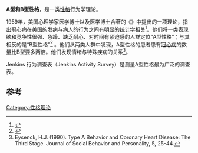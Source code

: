 {{expand language|1=en|page=Type A and Type B personality theory|time=2019-09-01T19:27:52+00:00}}
'''A型和B型性格'''，是一类[[性格|性格]]行为学理论。

1959年，美国心理学家{{le|迈耶·弗里德曼|Meyer Friedman}}医学博士以及{{le|雷·罗森曼|Ray H.Rosenman}}医学博土合著的《{{le|A型行为与你的心脏|Type A Behavior and Your Heart}}》中提出的一项理论，指出冠心病在美国的发病与病人的行为之间有明显的[[统计学|统计学]]相关<ref>{{cite journal|last=Friedman|first=M.|coauthors=Rosenman, R.|title=Association of specific overt behaviour pattern with blood and cardiovascular findings|journal=Journal of the American Medical Association|year=1959|issue=169|pages=1286–1296}}</ref>。他们将一类表现欲和竞争性很强、急躁、缺乏耐心、对时间有紧迫感的人群定位“A型性格”；与其相反的是“B型性格”<ref>{{cite web|last=McLeod|first=Saul|title=Type A Personality|url=http://www.simplypsychology.org/personality-a.html|accessdate=29 December 2013|archive-date=2014-07-02|archive-url=https://web.archive.org/web/20140702075943/http://www.simplypsychology.org/personality-a.html|dead-url=no}}</ref>
。他们从两类人群中发现，A型性格的患者患有[[冠心病|冠心病]]的数量比B型要多两倍。他们发现情绪与特殊疾病的关系<ref name="eysench25-44">Eysenck, H.J. (1990). Type A Behavior and Coronary Heart Disease: The Third Stage. Journal of Social Behavior and Personality, 5, 25-44.</ref>。


Jenkins 行为调查表（Jenkins Activity Survey）是测量A型性格最为广泛的调查表。

== 参考 ==
{{Wikibooks|超普通心理学/壓力與健康#A型性格（Type_A_Personality）}}{{reflist}}
[[Category:性格理论|Category:性格理论]]
